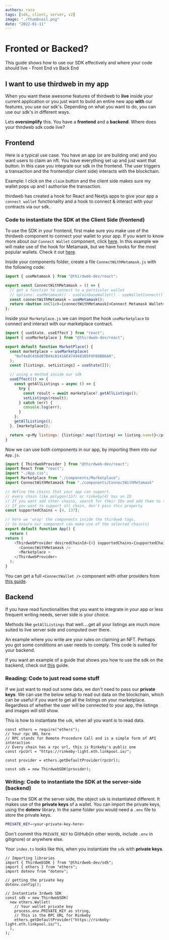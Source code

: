 ```yaml
---
authors: raza
tags: [sdk, client, server, v2]
image: "./thumbnail.png"
date: "2022-01-11"
---
```


# Fronted or Backed?

This guide shows how to use our SDK effectively and where your code should live - Front End vs Back End

<!-- truncate -->

## I want to use thirdweb in my app

When you want these awesome features of thirdweb to **live** inside your current application or you just want to build an entire new app **with** our features, you use our sdk's. Depending on what you want to do, you can use our sdk's in different ways.

Lets **oversimplify** this. You have a **frontend** and a **backend**. Where does your thirdweb sdk code live?

## Frontend

Here is a typical use case. You have an app (or are building one) and you want users to claim an nft. You have everything set up and just want that button. In this case you integrate our sdk in the frontend. The user triggers a transaction and the frontend(or client side) interacts with the blockchain.

Example: I click on the `claim` button and the client side makes sure my wallet pops up and I authorise the transaction.

thirdweb has created a hook for React and Nextjs apps to give your app a `connect wallet` functionality and a hook to connect & interact with your contracts via our sdk.

### Code to instantiate the SDK at the Client Side (frontend)

To use the SDK in your frontend, first make sure you make use of the thirdweb component to connect your wallet to your app. If you want to know more about our `Connect Wallet` component, click [here](/guides/add-connectwallet-to-your-website).
In this example we will make use of the hook for Metamask, but we have hooks for the most popular wallets. Check it out [here](https://docs.thirdweb.com/react).

Inside your components folder, create a file `ConnectWithMetamask.js` with the following code:

```jsx title="ConnectWithMetamask.js"
import { useMetamask } from "@thirdweb-dev/react";

export const ConnectWithMetamask = () => {
  // get a function to connect to a particular wallet
  // options: useMetamask() - useCoinbaseWallet() - useWalletConnect()
  const connectWithMetamask = useMetamask();
  return <button onClick={connectWithMetamask}>Connect Metamask Wallet</button>;
};
```

Inside your `Marketplace.js` we can import the hook `useMarketplace` to connect and interact with our marketplace contract.

```js title="Marketplace.js"
import { useState, useEffect } from "react";
import { useMarketplace } from "@thirdweb-dev/react";

export default function MarketPlace() {
  const marketplace = useMarketplace(
    "0xf4e8C436d87Bd4cB1416E474948105FdF80BB6A0",
  );
  const [listings, setListings] = useState([]);

  // using a method inside our sdk
  useEffect(() => {
    const getAllListings = async () => {
      try {
        const result = await marketplace?.getAllListings();
        setListings(result);
      } catch (err) {
        console.log(err);
      }
    };
    getAllListings();
  }, [marketplace]);

  return <p>My listings: {listings?.map((listing) => listing.name)}</p>;
}
```

Now we can use both components in our app, by importing them into our `App.js`.

```js title="App.js"
import { ThirdwebProvider } from "@thirdweb-dev/react";
import React from "react";
import "./App.css";
import Marketplace from "./components/Marketplace";
import ConnectWithMetamask from "./components/ConnectWithMetamask"

// define the chains that your app can support.
// every chain like polygon(137) or rinkeby(4) has an ID
// If you want add other chains, search for their IDs and add them to the array below
// If you want to support all chain, don't pass this property
const supportedChains = [4, 137];

// here we 'wrap' the components inside the thirdweb tags,
// to ensure our component can make use of the selected chain(s)
export default function App() {
  return (
return (
    <ThirdwebProvider desiredChainId={4} supportedChains={supportedChains}>
      <ConnectWithMetamask />
      <Marketplace >
    </ThirdwebProvider>
  );
}
```

You can get a full `<ConnectWallet />` component with other providers from [this guide](/guides/add-connectwallet-to-your-website).

## Backend

If you have read functionalities that you want to integrate in your app or less frequent writing needs, server side is your choice.

Methods like `getAllListings` that well....get all your listings are much more suited to live server side and computed over there.

An example where you write are your rules on claiming an NFT. Perhaps you got some conditions an user needs to comply. This code is suited for your backend.

If you want an example of a guide that shows you how to use the sdk on the backend, check out [this](/guides/create-a-drop-with-typescript-sdk) guide.

### Reading: Code to just read some stuff

If we just want to read out some data, we don't need to pass our **private keys**. We can use the below setup to read out data on the blockchain, which can be useful if you want to get all the listings on your marketplace. Regardless of whether the user will be connected to your app, the listings and images will still show.

This is how to instantiate the `sdk`, when all you want is to read data.

```tsx
const ethers = require("ethers");
// Your rpc URL here
// RPC stands for Remote Procedure Call and is a simple form of API interaction
// Every chain has a rpc url, this is Rinkeby's public one
const rpcUrl = "https://rinkeby-light.eth.linkpool.io/";

const provider = ethers.getDefaultProvider(rpcUrl);

const sdk = new ThirdwebSDK(provider);
```

### Writing: Code to instantiate the SDK at the server-side (backend)

To use the SDK at the server side, the object `sdk` is instantiated different. It makes use of the **private keys** of a wallet. You can import the private keys, using the **dotenv** library. In the same folder you would need a `.env` file to store the private keys.

```bash title=".env"
PRIVATE_KEY=<your-private-key-here>
```

Don't commit this `PRIVATE_KEY` to GitHub(in other words, include `.env` in gitignore) or anywhere else.

Your `index.ts` looks like this, when you instantiate the `sdk` with **private keys**.

```tsx
// Importing libraries
import { ThirdwebSDK } from "@thirdweb-dev/sdk";
import { ethers } from "ethers";
import dotenv from "dotenv";

// getting the private key
dotenv.config();

// Instantiate 3rdweb SDK
const sdk = new ThirdwebSDK(
  new ethers.Wallet(
    // Your wallet private key
    process.env.PRIVATE_KEY as string,
    // This is the RPC URL for Rinkeby
    ethers.getDefaultProvider("https://rinkeby-light.eth.linkpool.io/"),
  ),
);
```
